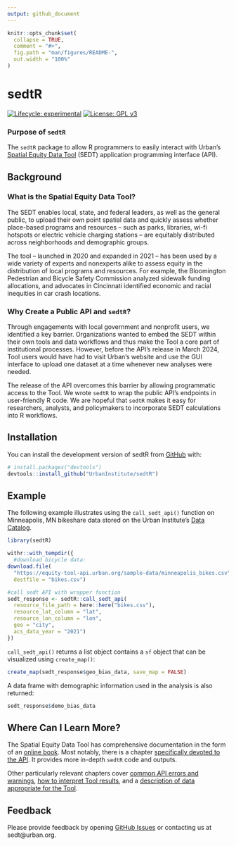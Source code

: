 ```yaml
---
output: github_document
---
```


<!-- README.md is generated from README.Rmd. Please edit that file -->

```r
knitr::opts_chunk$set(
  collapse = TRUE,
  comment = "#>",
  fig.path = "man/figures/README-",
  out.width = "100%"
)
```

# sedtR

<!-- badges: start -->
[![Lifecycle: experimental](https://img.shields.io/badge/lifecycle-experimental-orange.svg)](https://lifecycle.r-lib.org/articles/stages.html#experimental)
[![License: GPL v3](https://img.shields.io/badge/License-GPLv3-blue.svg)](https://www.gnu.org/licenses/gpl-3.0)
<!-- badges: end -->

### Purpose of `sedtR`

The `sedtR` package to allow R programmers to easily interact with Urban's [Spatial Equity Data Tool](https://apps.urban.org/features/equity-data-tool/) (SEDT) application programming interface (API). 

## Background

### What is the Spatial Equity Data Tool?

The SEDT enables local, state, and federal leaders, as well as the general public, to upload their own point spatial data and quickly assess whether place-based programs and resources – such as parks, libraries, wi-fi hotspots or electric vehicle charging stations – are equitably distributed across neighborhoods and demographic groups.

The tool – launched in 2020 and expanded in 2021 – has been used by a wide variety of experts and nonexperts alike to assess equity in the distribution of local programs and resources. For example, the Bloomington Pedestrian and Bicycle Safety Commission analyzed sidewalk funding allocations, and advocates in Cincinnati identified economic and racial inequities in car crash locations. 

### Why Create a Public API and `sedtR`?

Through engagements with local government and nonprofit users, we identified a key barrier. Organizations wanted to embed the SEDT within their own tools and data workflows and thus make the Tool a core part of institutional processes. However, before the API's release in March 2024, Tool users would have had to visit Urban’s website and use the GUI interface to upload one dataset at a time whenever new analyses were needed.

The release of the API overcomes this barrier by allowing programmatic access to the Tool. We wrote `sedtR` to wrap the public API's endpoints in user-friendly R code. We are hopeful that `sedtR` makes it easy for researchers, analysts, and policymakers to incorporate SEDT calculations into R workflows. 

## Installation

You can install the development version of sedtR from [GitHub](https://github.com/) with:

``` r
# install.packages("devtools")
devtools::install_github("UrbanInstitute/sedtR")
```

## Example

The following example illustrates using the `call_sedt_api()` function on Minneapolis, MN bikeshare data stored on the Urban Institute's [Data Catalog](https://datacatalog.urban.org/).  

```r
library(sedtR)

withr::with_tempdir({
  #download bicycle data:
download.file(
  "https://equity-tool-api.urban.org/sample-data/minneapolis_bikes.csv",
  destfile = "bikes.csv")

#call sedt API with wrapper function
sedt_response <- sedtR::call_sedt_api(
  resource_file_path = here::here("bikes.csv"),
  resource_lat_column = "lat",
  resource_lon_column = "lon",
  geo = "city",
  acs_data_year = "2021")
})
```

`call_sedt_api()` returns a list object contains a `sf` object that can be visualized using `create_map()`:

```r
create_map(sedt_response$geo_bias_data, save_map = FALSE)
```

A data frame with demographic information used in the analysis is also returned:

```r
sedt_response$demo_bias_data
```

## Where Can I Learn More?

The Spatial Equity Data Tool has comprehensive documentation in the form of an [online book](https://ui-research.github.io/sedt_documentation/). Most notably, there is a chapter [specifically devoted to the API](https://ui-research.github.io/sedt_documentation/api_documentation.html). It provides more in-depth `sedtR` code and outputs.

Other particularly relevant chapters cover [common API errors and warnings](https://ui-research.github.io/sedt_documentation/common_errors_warnings.html), [how to interpret Tool results](https://ui-research.github.io/sedt_documentation/interpreting_results.html), and a [description of data appropriate for the Tool](https://ui-research.github.io/sedt_documentation/resource_datasets.html). 

## Feedback

Please provide feedback by opening [GitHub Issues](https://github.com/UrbanInstitute/sedtR/issues) or contacting us at sedt@urban.org.
